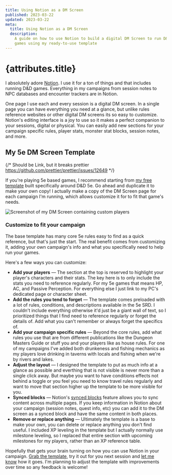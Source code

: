 ```yaml
---
title: Using Notion as a DM Screen
published: 2023-03-22
updated: 2023-03-22
meta:
  title: Using Notion as a DM Screen
  description:
    A guide on how to use Notion to build a digital DM Screen to run D&D 5e
    games using my ready-to-use template
---
```


# {attributes.title}

I absolutely adore [Notion](https://notion.so). I use it for a ton of things and
that includes running D&D games. Everything in my campaigns from session notes
to NPC databases and encounter trackers are in Notion.

One page I use each and every session is a digital DM screen. In a single page
you can have everything you need at a glance, but unlike rules reference
websites or other digital DM screens its so easy to customize. Notion's editing
interface is a joy to use so it makes a perfect companion to your sessions,
digital or physical. You can easily add new sections for your campaign specific
rules, player stats, monster stat blocks, session notes, and more.

## My 5e DM Screen Template

{/* Should be Link, but it breaks prettier https://github.com/prettier/prettier/issues/12649 */}

If you're playing 5e based games, I recommend starting from
[my free template](/5e-dm-screen-notion-template) built specifically around D&D
5e. Go ahead and duplicate it to make your own copy! I actually make a copy of
the DM Screen page for each campaign I'm running, which allows customize it for
to fit that game's needs.

![Screenshot of my DM Screen containing custom players](/images/articles/using-notion-dm-screen/my-dm-screen-cropped.png)

### Customize to fit your campaign

The base template has many core 5e rules easy to find as a quick reference, but
that's just the start. The real benefit comes from customizing it, adding your
own campaign's info and what you specifically need to help run your games.

Here's a few ways you can customize:

- **Add your players** — The section at the top is reserved to highlight your
  player's characters and their stats. The key here is to only include the stats
  you need to reference regularly. For my 5e games that means HP, AC, and
  Passive Perception. For everything else I just link to my PC's dedicated page
  or character sheet.
- **Add the rules you tend to forget** — The template comes preloaded with a lot
  of rules, conditions, and descriptions available in the 5e SRD. I couldn't
  include everything otherwise it'd just be a giant wall of text, so I
  prioritized things that I find need to reference regularly or forget the
  details of. Add what you can't remember or always forget the specifics of.
- **Add your campaign specific rules** — Beyond the core rules, add what rules
  you use that are from different publications like the Dungeon Masters Guide or
  stuff you and your players like as house rules. For one of my campaigns I've
  added both drunkeness and fishing mechanics as my players love drinking in
  taverns with locals and fishing when we're by rivers and lakes.
- **Adjust the layout** — I designed the template to put as much info at a
  glance as possible and everthing that is not visible is never more than a
  single click away. But maybe you want to have conditions effects not behind a
  toggle or you feel you need to know travel rules regularly and want to move
  that section higher up the template to be more visible for you.
- **Synced blocks** — Notion's
  [synced blocks](https://www.notion.so/help/synced-blocks) feature allows you
  to sync content across multiple pages. If you keep information in Notion about
  your campaign (session notes, quest info, etc) you can add it to the DM screen
  as a synced block and have the same content in both places.
- **Remove or replace anything** — Ultimately the template is a base to make
  your own, you can delete or replace anything you don't find useful. I included
  XP leveling in the template but I actually normally use milestone leveling, so
  I replaced that entire section with upcoming milestones for my players, rather
  than an XP reference table.

Hopefully that gets your brain turning on how you can use Notion in your
campaign. [Grab the template](/5e-dm-screen-notion-template), try it out for you
next session and [let me know](mailto:hi@kennygoff.com) how it goes. I'm
planning to adjust the template with improvements over time so any feedback is
welcome!
